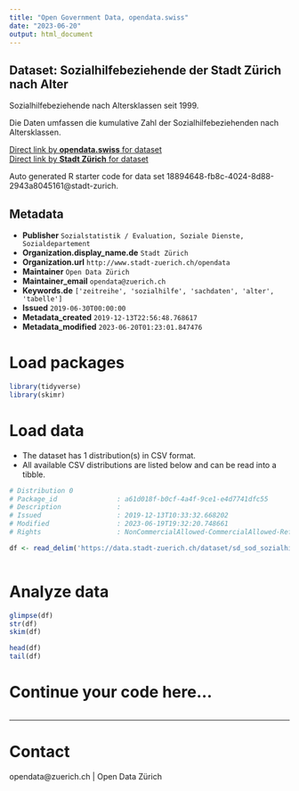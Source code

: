 ```yaml
---
title: "Open Government Data, opendata.swiss"
date: "2023-06-20"
output: html_document
---
```


## Dataset: Sozialhilfebeziehende der Stadt Zürich nach Alter

Sozialhilfebeziehende nach Altersklassen seit 1999. 

Die Daten umfassen die kumulative Zahl der Sozialhilfebeziehenden nach Altersklassen.

[Direct link by **opendata.swiss** for dataset](https://opendata.swiss/de/dataset/sozialhilfebeziehende-der-stadt-zurich-nach-alter)<br>
[Direct link by **Stadt Zürich** for dataset](https://data.stadt-zuerich.ch/dataset/sd_sod_sozialhilfebeziehende_alter)

Auto generated R starter code for data set 18894648-fb8c-4024-8d88-2943a8045161@stadt-zurich.

## Metadata

- **Publisher** `Sozialstatistik / Evaluation, Soziale Dienste, Sozialdepartement`
- **Organization.display_name.de** `Stadt Zürich`
- **Organization.url** `http://www.stadt-zuerich.ch/opendata`
- **Maintainer** `Open Data Zürich`
- **Maintainer_email** `opendata@zuerich.ch`
- **Keywords.de** `['zeitreihe', 'sozialhilfe', 'sachdaten', 'alter', 'tabelle']`
- **Issued** `2019-06-30T00:00:00`
- **Metadata_created** `2019-12-13T22:56:48.768617`
- **Metadata_modified** `2023-06-20T01:23:01.847476`


# Load packages

```r

library(tidyverse)
library(skimr)

```

# Load data

-   The dataset has 1 distribution(s) in CSV format.
-   All available CSV distributions are listed below and can be read into a tibble.

```r

# Distribution 0
# Package_id               : a61d018f-b0cf-4a4f-9ce1-e4d7741dfc55
# Description              : 
# Issued                   : 2019-12-13T10:33:32.668202
# Modified                 : 2023-06-19T19:32:20.748661
# Rights                   : NonCommercialAllowed-CommercialAllowed-ReferenceNotRequired

df <- read_delim('https://data.stadt-zuerich.ch/dataset/sd_sod_sozialhilfebeziehende_alter/download/sd_sod_sozialhilfe_alter.csv')



```

# Analyze data

```r

glimpse(df)
str(df)
skim(df)

head(df)
tail(df)

```

# Continue your code here...

```r

```

------------------------------------------------------------------------

# Contact

opendata@zuerich.ch | Open Data Zürich
